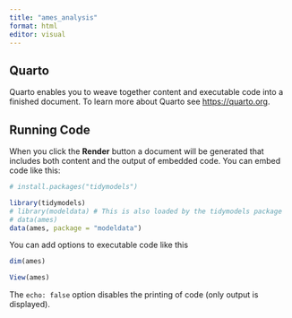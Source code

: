 ```yaml
---
title: "ames_analysis"
format: html
editor: visual
---
```


## Quarto

Quarto enables you to weave together content and executable code into a finished document. To learn more about Quarto see <https://quarto.org>.

## Running Code

When you click the **Render** button a document will be generated that includes both content and the output of embedded code. You can embed code like this:

```r
# install.packages("tidymodels")

library(tidymodels)
# library(modeldata) # This is also loaded by the tidymodels package
# data(ames)
data(ames, package = "modeldata")
```

You can add options to executable code like this

```r

dim(ames)

View(ames)
```

The `echo: false` option disables the printing of code (only output is displayed).
